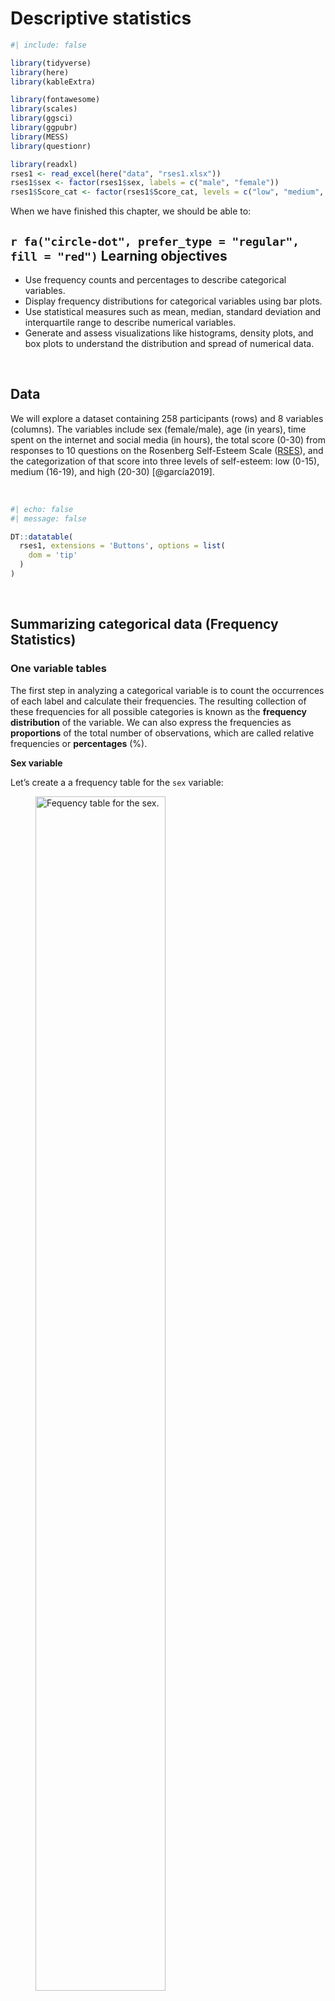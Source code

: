 # Descriptive statistics {#sec-descriptive}

```r
#| include: false

library(tidyverse)
library(here)
library(kableExtra)

library(fontawesome)
library(scales)
library(ggsci)
library(ggpubr)
library(MESS)
library(questionr)

library(readxl)
rses1 <- read_excel(here("data", "rses1.xlsx"))
rses1$sex <- factor(rses1$sex, labels = c("male", "female"))
rses1$Score_cat <- factor(rses1$Score_cat, levels = c("low", "medium", "high"))
```

When we have finished this chapter, we should be able to:

::: {.callout-caution icon="false"}
## `r fa("circle-dot", prefer_type = "regular", fill = "red")` Learning objectives

-   Use frequency counts and percentages to describe categorical variables.
-   Display frequency distributions for categorical variables using bar plots.
-   Use statistical measures such as mean, median, standard deviation and interquartile range to describe numerical variables.
-   Generate and assess visualizations like histograms, density plots, and box plots to understand the distribution and spread of numerical data.
:::

 

## Data

We will explore a dataset containing 258 participants (rows) and 8 variables (columns). The variables include sex (female/male), age (in years), time spent on the internet and social media (in hours), the total score (0-30) from responses to 10 questions on the Rosenberg Self-Esteem Scale ([RSES](https://socy.umd.edu/about-us/using-rosenberg-self-esteem-scale)), and the categorization of that score into three levels of self-esteem: low (0-15), medium (16-19), and high (20-30)  [@garcía2019].

 

```r
#| echo: false
#| message: false

DT::datatable(
  rses1, extensions = 'Buttons', options = list(
    dom = 'tip'
  )
)

```

 

## Summarizing categorical data (Frequency Statistics)

### One variable tables

The first step in analyzing a categorical variable is to count the occurrences of each label and calculate their frequencies. The resulting collection of these frequencies for all possible categories is known as the **frequency distribution** of the variable. We can also express the frequencies as **proportions** of the total number of observations, which are called relative frequencies or **percentages** (%).

**Sex variable**

Let's create a a frequency table for the `sex` variable:

![Fequency table for the sex.](images/tb001.png){#fig-tb001 width="70%"}

The table displays the following:

-   **Absolute frequency (n):** The number of participants in each category (male: 109, female: 149).

-   **Percentage (%):** The proportion of participants in each category relative to the total number of participants (relative frequency) multiplied by $100\%$ (male: $109/258 \times 100\% = 42.2\%$, female: $149/258 \times 100\% = 57.8\%$).

-   **Cumulative percentage (%):** The sum of the percentage contributions of all categories up to and including the current one (male: 42.2%, male plus female: 42.2% + 57.8% = 100%).

Note that the percentages in both "$\%$" and "$cum\%$" columns of the table sum up to 100%.

 

**Score_cat variable (self-esteem)**

Similarly, we can create the frequency table for the `Score_cat` (self-esteem) variable:

![Frequency table for the levels of self-esteem.](images/tb002.png){#fig-tb002 width="70%"}

In the above table, we observe that 40.3% (104 out of 258) of participants have low level of self-esteem.

 

### Two variable tables (Contingency tables)

**A. Frequency contingency table**

In addition to tabulating each categorical variable separately, we might be interested in the distribution of self-esteem levels (categorized as low, medium, and high) among male and female participants in the dataset. This can be achieved by creating a frequency **contingency table**, as shown in @fig-tb0. Each cell value in the table represents the number of occurrences (frequency) corresponding to the combination of categories from the two different variables.

![Frequency contingency table which cross tabulates sex and self-esteem levels. Each cell value in the table represents the count corresponding to the combination of categories from the two variables.](images/tb0.png){#fig-tb0 width="70%"}

**Note:** The table also typically includes **row and column totals**, also known as marginal totals, that sum the counts for each row and column, respectively.

 

**B. Joint distribution contingency table**

A **joint distribution** contingency table displays both the frequency of observations across categories of two variables and the **percentage distributions** of those frequencies. The percentages are calculated by dividing the frequency in each cell by the **overall total** (258), then multiplying the result by 100. This shows the percentage of the total observations that fall into each category combination.

![Joint distribution contingency table. The percentages are calculated by dividing the frequency in each cell by the overall total.](images/tb1.png){#fig-tb1 width="75%"}

 

**C. Conditional distribution contingency table**

Suppose we are interested in the distribution of **self-esteem levels** within each sex group, meaning we are observing how self-esteem vary **among males** and **among females**.
By **conditioning** on sex, we divide each cell's frequency by the corresponding **row total** (row marginal total), rather than the overall total. This method allows us to examine the **conditional distribution** of self-esteem within each sex group. For example, the percentage of participants with low self-esteem, given that the participant is female, is calculated as (78/149) x 100 ≈ 52.4%.

![Conditional distribution contingency table. The percentages are calculated by dividing the frequency in each cell by the row marginal total.](images/tb2.png){#fig-tb2 width="75%"}

This data indicates notable differences in self-esteem levels between male and female participants. Specifically, the percentage of female participants with low self-esteem (52.4%) is substantially greater than that of male participants (23.9%).

 

::: {.callout-tip icon="false"}
## `r fa("comment", fill = "#1DC5CE")` Comment

If we are interested in the distribution of **sex** within each self-esteem level, focusing on how the proportion of males and females varies within each self-esteem category, we condition on self-esteem. This means we divide each cell's frequency by the corresponding **column total**. For example, among those with low self-esteem, the percentage of females is (78/104) x 100 ≈ 75.0%

:::



## Displaying categorical data

While frequency tables are extremely useful, the best way to investigate a dataset is to plot it. For categorical variables, such as `sex` and `Score_cat`, it is straightforward to present the number in each category, usually indicating the frequency and the percentage of total number of participants. When shown graphically this is called a **bar plot**.

### Simple bar plot

A simple bar plot is a common data visualization for comparing categories in a single variable. @fig-simplebar0 illustrates the frequency distribution of levels of self-esteem. The horizontal axis (*x-axis*) displays the different self-esteem categories, ordered according to increasing self-esteem levels, while the vertical axis (y-axis) shows the frequency of each category.

```r
#| echo: false
#| warning: false
#| message: false
#| label: fig-simplebar0
#| fig-cap: Bar plot showing the frequency distribution of the levels of self-esteem.
#| fig-width: 5
#| fig-height: 4.5

# create a data frame with self-esteem levels and their counts
dat0 <- rses1 |> 
  count(Score_cat)

# plot the data
ggplot(dat0, aes(x = Score_cat, y = n)) +
  geom_col(width=0.65, fill = "#0073C2") +
  geom_text(aes(label=n),
            vjust=1.6, color = "white", size = 3.5) +
  labs(x = "Self-esteem", y = "Frequency") +
  theme_minimal(base_size = 14)
```

\vspace{15pt}

If the y-axis represents percentages (%), then each bar's height corresponds to the percentage of participants in that category. For example, the percentage of participants classified as with low self-esteem is 40.2% (172/428).

```r
#| echo: false
#| warning: false
#| message: false
#| label: fig-simplebar01
#| fig-cap: Bar plot showing the percentage of participants for each level of self-esteem.
#| fig-width: 5
#| fig-height: 4.5


# create a data frame with self-esteem levels, their counts, and percentages
dat1 <- dat0 |> 
  mutate(pct = round_percent(n, 1))

# plot the data
ggplot(dat1, aes(x = Score_cat, y = pct)) +
  geom_col(width=0.65, fill = "#0073C2") +
  geom_text(aes(label=paste0(pct, "%")),
            vjust=1.6, color = "white", size = 3.5) +
  labs(x = "Self-esteem", y = "Percentage") +
  scale_y_continuous(labels = scales::percent_format(scale = 1)) +
  theme_minimal(base_size = 14)
```

::: callout-important
## Tips for a simple bar plot

-   All bars should have equal width and equal spacing between them.
-   The height of each bar should correspond to the data it represents.
-   The bars should be plotted against a common zero-valued baseline.
:::

\vspace{10pt}

### Side-by-side and grouped bar plots

If the data are further classified based on the participant's `sex`, it becomes impractical to present this information to a single bar plot. In such cases, a side-by-side bar plot (@fig-sidebar) or, even better, a grouped bar plot (@fig-groupbar) can facilitate easier visual comparisons.

```r
#| echo: false
#| warning: false
#| message: false
#| label: fig-sidebar
#| fig-cap: Side-by-side bar plot showing by self-esteem level and sex.
#| fig-width: 7
#| fig-height: 5.5

# create a data frame with ordered self-esteem levels and their counts by sex
dat2 <- rses1 |> 
  count(Score_cat, sex) |>  
  group_by(sex) |> 
  mutate(pct = round_percent(n, 1)) |> 
  ungroup()

ggplot(dat2) + 
  geom_col(aes(Score_cat, pct, fill = sex), width = 0.7, position = "dodge") +
  geom_text(aes(Score_cat, pct, label = paste0(pct, "%"), 
                group = sex), color = "white", size = 3.5, vjust=1.2,
            position = position_dodge(width = .9)) +
  labs(x = "Self-esteem", y = "Percentage") +
  scale_y_continuous(labels = scales::percent_format(scale = 1)) +
  scale_fill_jco() +
  theme_minimal(base_size = 14) +
  theme(legend.position="none",
        axis.text.x = element_text(angle = 45, hjust = 1)) +
  facet_wrap(~sex, ncol = 2)
```

```r
#| echo: false
#| warning: false
#| message: false
#| label: fig-groupbar
#| fig-cap: Grouped bar plot showing by self-esteem level and sex.
#| fig-width: 8
#| fig-height: 5

ggplot(dat2) + 
  geom_col(aes(Score_cat, pct, fill = sex), width = 0.8, position = "dodge") +
  geom_text(aes(Score_cat, pct, label = paste0(pct, "%"), 
                group = sex), color = "white", size = 3.5, vjust=1.2,
            position = position_dodge(width = .9)) +
  labs(x = "Self-esteem", y = "Percentage") +
  scale_y_continuous(labels = scales::percent_format(scale = 1)) +
  scale_fill_jco() +
  theme_minimal(base_size = 14)

```

### Stacked bar plot

Unlike side-by-side or grouped bar plots, **stacked bar plots** segment their bars. A **100% Stack Bar Plot** displays the percentage-of-the-whole of each group, making it easier to discern relative differences between quantities within each group (@fig-stackbar).

```r
#| echo: false
#| warning: false
#| message: false
#| label: fig-stackbar
#| fig-cap: A horizontal stacked bar plot showing the distribution of self-esteem stratified by sex.
#| fig-width: 8
#| fig-height: 2.5

# create a data frame with self-esteem levels and their counts by sex
dat3 <- rses1 |> 
  group_by(sex) |> 
  count(Score_cat) |> 
  mutate(pct = round_percent(n, 2)) |> 
  ungroup()

ggplot(dat3, aes(x = sex, y = pct, fill = forcats::fct_rev(Score_cat)))+
  geom_bar(stat = "identity", width = 0.8)+
  geom_text(aes(label = paste0(round(pct, 1), "%"), y = pct), size = 3,
            position = position_stack(vjust = 0.5)) +
  coord_flip()+
  scale_fill_simpsons() +
  scale_y_continuous(labels = scales::percent_format(scale = 1))+
  labs(x = "Sex", y = "Percentage", fill = "Self-esteem") +
  theme_minimal(base_size = 14)
```

\vspace{10pt}

::: callout-warning
## Caution

One consideration when using stacked bar plots is the number of variable levels: with many categories, stacked bar plots can become confusing.
:::
